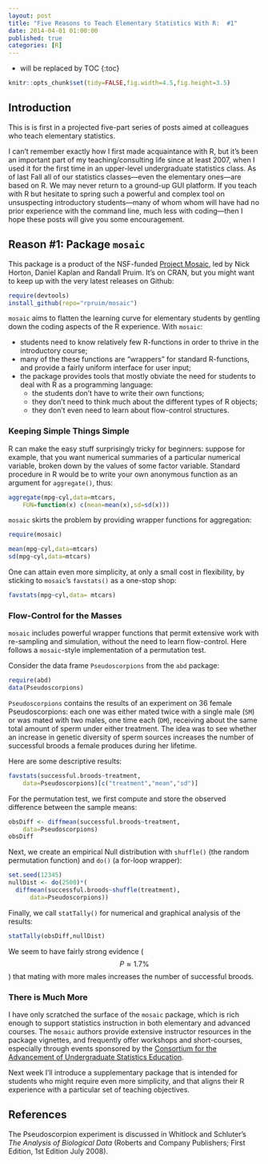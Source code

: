 ```yaml
---
layout: post
title: "Five Reasons to Teach Elementary Statistics With R:  #1"
date: 2014-04-01 01:00:00
published: true
categories: [R]
---
```


* will be replaced by TOC
{:toc}

```r
knitr::opts_chunk$set(tidy=FALSE,fig.width=4.5,fig.height=3.5)
```

## Introduction

This is is first in a projected five-part series of posts aimed at colleagues who teach elementary statistics.

I can't remember exactly how I first made acquaintance with R, but it's been an important part of my teaching/consulting life since at least 2007, when I used it for the first time in an upper-level undergraduate statistics class.  As of last Fall all of our statistics classes---even the elementary ones---are based on R.  We may never return to a ground-up GUI platform.  If you teach with R but hesitate to spring such a powerful and complex tool on unsuspecting introductory students---many of whom whom will have had no prior experience with the command line, much less with coding---then I hope these posts will give you some encouragement.

## Reason #1:  Package `mosaic`

This package is a product of the NSF-funded [Project Mosaic](http://mosaic-web.org/), led by Nick Horton, Daniel Kaplan and Randall Pruim.  It's on CRAN, but you might want to keep up with the very latest releases on Github:

```r
require(devtools)
install_github(repo="rpruim/mosaic")
```

`mosaic` aims to flatten the learning curve for elementary students by gentling down the coding aspects of the R experience.  With `mosaic`:

* students need to know relatively few R-functions in order to thrive in the introductory course;
* many of the these functions are "wrappers" for standard R-functions, and provide a fairly uniform interface for user input;
* the package provides tools that mostly obviate the need for students to deal with R as a programming language:
    * the students don't have to write their own functions;
    * they don't need to think much about the different types of R objects;
    * they don't even need to learn about flow-control structures.

### Keeping Simple Things Simple

R can make the easy stuff surprisingly tricky for beginners:  suppose for example, that you want numerical summaries of a particular numerical variable, broken down by the values of some factor variable.  Standard procedure in R would be to write your own anonymous function as an argument for `aggregate()`, thus:

```r
aggregate(mpg~cyl,data=mtcars,
    FUN=function(x) c(mean=mean(x),sd=sd(x)))
```

`mosaic` skirts the problem by providing wrapper functions for aggregation:

```r
require(mosaic)
```

```r
mean(mpg~cyl,data=mtcars)
sd(mpg~cyl,data=mtcars)
```

One can attain even more simplicity, at only a small cost in flexibility, by sticking to `mosaic`'s `favstats()` as a one-stop shop:

```r
favstats(mpg~cyl,data= mtcars)
```

### Flow-Control for the Masses

`mosaic` includes powerful wrapper functions that permit extensive work with re-sampling and simulation, without the need to learn flow-control.  Here follows a `mosaic`-style implementation of a permutation test.

Consider the data frame `Pseudoscorpions` from the `abd` package:

```r
require(abd)
data(Pseudoscorpions)
```

`Pseudoscorpions` contains the results of an experiment on 36 female Pseudoscorpions:  each one was either mated twice with a single male (`SM`) or was mated with two males, one time each (`DM`), receiving about the same total amount of sperm under either treatment.  The idea was to see whether an increase in genetic diversity of sperm sources increases the number of successful broods a female produces during her lifetime.

Here are some descriptive results:

```r
favstats(successful.broods~treatment,
    data=Pseudoscorpions)[c("treatment","mean","sd")]
```

For the permutation test, we first compute and store the observed difference between the sample means:

```r
obsDiff <- diffmean(successful.broods~treatment,
    data=Pseudoscorpions)
obsDiff
```

Next, we create an empirical Null distribution with `shuffle()` (the random permutation function) and `do()` (a for-loop wrapper):

```r
set.seed(12345)
nullDist <- do(2500)*(
  diffmean(successful.broods~shuffle(treatment),
      data=Pseudoscorpions))
```

Finally, we call `statTally()` for numerical and graphical analysis of the results:

```r
statTally(obsDiff,nullDist)
```


We seem to have fairly strong evidence ($$ P \approx 1.7\% $$) that mating with more males increases the number of successful broods.

### There is Much More

I have only scratched the surface of the `mosaic` package, which is rich enough to support statistics instruction in both elementary and advanced courses.  The `mosaic` authors provide extensive instructor resources in the package vignettes, and frequently offer workshops and short-courses, especially through events sponsored by the [Consortium for the Advancement of Undergraduate Statistics Education](https://www.causeweb.org/).

Next week I'll introduce a supplementary package that is intended for students who might require even more simplicity, and that aligns their R experience with a particular set of teaching objectives.

## References

The Pseudoscorpion experiment is discussed in Whitlock and Schluter's *The Analysis of Biological Data* (Roberts and Company Publishers; First Edition, 1st Edition July 2008).

